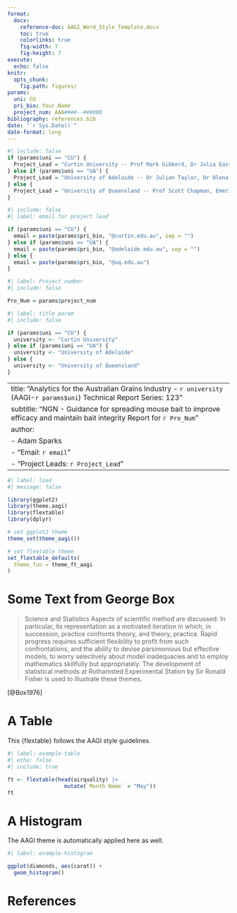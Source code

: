 ```yaml
---
format:
  docx:
    reference-doc: AAGI_Word_Style_Template.docx
    toc: true
    colorlinks: true
    fig-width: 7
    fig-height: 7
execute: 
  echo: false
knitr:
  opts_chunk:
    fig.path: figures/
params:
  uni: CU
  pri_bio: Your.Name
  project_num: AAA####--###BBB
bibliography: references.bib
date: "`r Sys.Date()`"
date-format: long
---
```


```r
#| include: false
if (params$uni == "CU") {
  Project_Lead = "Curtin University -- Prof Mark Gibberd, Dr Julia Easton, Prof Adam Sparks"
} else if (params$uni == "UA") {
  Project_Lead = "University of Adelaide -- Dr Julian Taylor, Dr Olena Kravchuck"
} else {
  Project_Lead = "University of Queensland -- Prof Scott Chapman, Emeritus Prof Kaye Basford"
}
```

```r
#| include: false
#| label: email for project lead

if (params$uni == "CU") {
  email = paste(params$pri_bio, "@curtin.edu.au", sep = "")
} else if (params$uni == "UA") {
  email = paste(params$pri_bio, "@adelaide.edu.au", sep = "")
} else {
  email = paste(params$pri_bio, "@uq.edu.au")
}
```

```r
#| label: Project number
#| include: false

Pro_Num = params$project_num

```

```r
#| label: title param
#| include: false

if (params$uni == "CU") {
  university <- "Curtin University"
} else if (params$uni == "UA") {
  university <- "University of Adelaide"
} else {
  university <- "University of Queensland"
}

```

---
title: "Analytics for the Australian Grains Industry - `r university` (AAGI-`r params$uni`)  \n Technical Report Series: 123"
subtitle: "NGN - Guidance for spreading mouse bait to improve efficacy and maintain bait integrity  \n Report for `r Pro_Num`"
author: 
  - Adam Sparks
  - "Email: `r email`"
  - "Project Leads: `r Project_Lead`"
---

```r
#| label: load
#| message: false

library(ggplot2)
library(theme.aagi)
library(flextable)
library(dplyr)

# set ggplot2 theme
theme_set(theme_aagi())

# set flextable theme
set_flextable_defaults(
  theme_fun = theme_ft_aagi
)
```

\newpage

# Some Text from George Box

> Science and Statistics Aspects of scientific method are discussed: In particular, its representation as a motivated iteration in which, in succession, practice confronts theory, and theory, practice. Rapid progress requires sufficient flexibility to profit from such confrontations, and the ability to devise parsimonious but effective models, to worry selectively about model inadequacies and to employ mathematics skillfully but appropriately. The development of statistical methods at Rothamsted Experimental Station by Sir Ronald Fisher is used to illustrate these themes.

[@Box1976]

# A Table

This {flextable} follows the AAGI style guidelines.

```r
#| label: example-table
#| echo: false
#| include: true

ft <- flextable(head(airquality) |> 
                  mutate(`Month Name` = "May"))
ft
```

\newpage

# A Histogram

The AAGI theme is automatically applied here as well.

```r
#| label: example-histogram

ggplot(diamonds, aes(carat)) + 
  geom_histogram()
```

# References

::: {#refs}
:::
